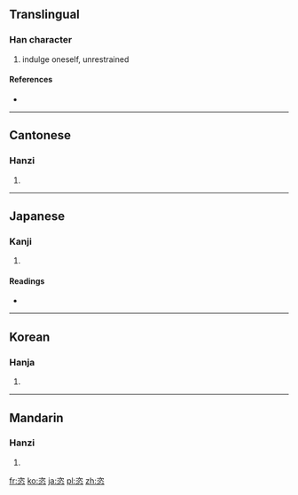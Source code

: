 ==Translingual==

===Han character===
{{Han char|rn=61|rad=心|as=06|sn=10|four=3733<sub>8</sub>|canj=戈人心 (IOP), 一人心 (MOP)}}

# indulge oneself, unrestrained

====References====
* {{Han ref|kx=0385.020|dkj=10580|dj=0715.190|hdz=42292.090|uh=6063|ud=24675|bh=AEA1|bd=44705}}

----

==Cantonese==

===Hanzi===
{{yue-hanzi|jyut=|y=chi3, ji3}}

# {{defn|Cantonese|sort=心06}}

----

==Japanese==

===Kanji===
{{ja-kanji|grade=|rs=心06}}

# {{defn|Japanese|sort=心06}}

====Readings====
* {{ja-readings|on=[[し]] (shi)|kun=[[ほしいまま]] (hoshiimama)}}

----

==Korean==

===Hanja===
{{ko-hanja|hangeul=자|eumhun=|rv=ja|mr=cha|y=ca}}

# {{defn|Korean|sort=心06}}

----

==Mandarin==

===Hanzi===
{{cmn-hanzi|pin=[[zì]] ([[zi4]])|wg=tzu<sup>4</sup>}}

# {{defn|Mandarin|sort=心06}}

[[fr:恣]]
[[ko:恣]]
[[ja:恣]]
[[pl:恣]]
[[zh:恣]]